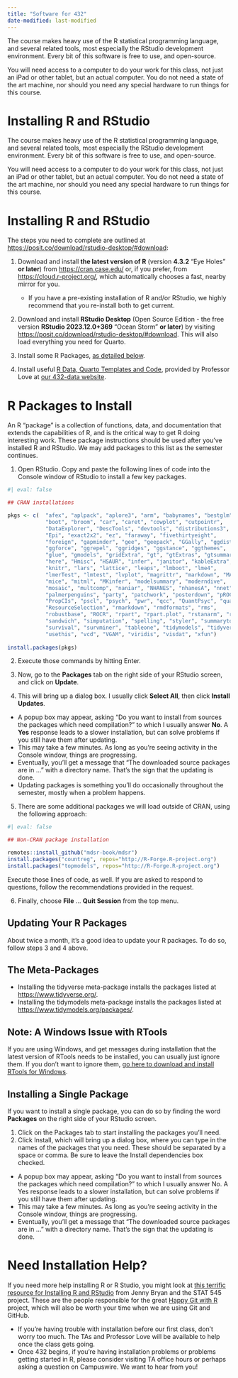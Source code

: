 ```yaml
---
title: "Software for 432"
date-modified: last-modified
---
```


The course makes heavy use of the R statistical programming language, and several related tools, most especially the RStudio development environment. Every bit of this software is free to use, and open-source.

You will need access to a computer to do your work for this class, not just an iPad or other tablet, but an actual computer. You do not need a state of the art machine, nor should you need any special hardware to run things for this course. 

# Installing R and RStudio

The course makes heavy use of the R statistical programming language, and several related tools, most especially the RStudio development environment. Every bit of this software is free to use, and open-source.

You will need access to a computer to do your work for this class, not just an iPad or other tablet, but an actual computer. You do not need a state of the art machine, nor should you need any special hardware to run things for this course. 

# Installing R and RStudio

The steps you need to complete are outlined at <https://posit.co/download/rstudio-desktop/#download>:

1. Download and install **the latest version of R** (version **4.3.2** "Eye Holes" **or later**) from <https://cran.case.edu/> or, if you prefer, from <https://cloud.r-project.org/>, which automatically chooses a fast, nearby mirror for you.
    - If you have a pre-existing installation of R and/or RStudio, we highly recommend that you re-install both to get current.

2. Download and install **RStudio Desktop** (Open Source Edition - the free version **RStudio 2023.12.0+369** "Ocean Storm" **or later**) by visiting <https://posit.co/download/rstudio-desktop/#download>. This will also load everything you need for Quarto.

3. Install some R Packages, [as detailed below](#r-packages-to-install).

4. Install useful [R Data, Quarto Templates and Code](https://github.com/THOMASELOVE/432-data), provided by Professor Love at [our 432-data website](https://github.com/THOMASELOVE/432-data).

# R Packages to Install

An R "package" is a collection of functions, data, and documentation that extends the capabilities of R, and is the critical way to get R doing interesting work. These package instructions should be used after you’ve installed R and RStudio. We may add packages to this list as the semester continues.

1. Open RStudio. Copy and paste the following lines of code into the Console window of RStudio to install a few key packages.

```r
#| eval: false

## CRAN installations

pkgs <- c(  "afex", "aplpack", "aplore3", "arm", "babynames", "bestglm", 
            "boot", "broom", "car", "caret", "cowplot", "cutpointr", 
            "DataExplorer", "DescTools", "devtools", "distributions3", 
            "Epi", "exact2x2", "ez", "faraway", "fivethirtyeight", 
            "foreign", "gapminder", "gee", "geepack", "GGally", "ggdist",
            "ggforce", "ggrepel", "ggridges", "ggstance", "ggthemes", 
            "glue", "gmodels", "gridExtra", "gt", "gtExtras", "gtsummary", 
            "here", "Hmisc", "HSAUR", "infer", "janitor", "kableExtra", 
            "knitr", "lars", "lattice", "leaps", "lmboot", "lme4", 
            "lmerTest", "lmtest", "lvplot", "magrittr", "markdown", "MASS", 
            "mice", "mitml", "MKinfer", "modelsummary", "moderndive", 
            "mosaic", "multcomp", "naniar", "NHANES", "nhanesA", "nnet",
            "palmerpenguins", "party", "patchwork", "posterdown", "pROC", 
            "PropCIs", "pscl", "psych", "pwr", "qcc", "QuantPsyc", "quantreg",
            "ResourceSelection", "rmarkdown", "rmdformats", "rms", 
            "robustbase", "ROCR", "rpart", "rpart.plot", "rstanarm", "rstatix",
            "sandwich", "simputation", "spelling", "styler", "summarytools", 
            "survival", "survminer", "tableone", "tidymodels", "tidyverse", 
            "usethis", "vcd", "VGAM", "viridis", "visdat", "xfun")
                
install.packages(pkgs)

```

2. Execute those commands by hitting Enter.

3. Now, go to the **Packages** tab on the right side of your RStudio screen, and click on **Update**.

4. This will bring up a dialog box. I usually click **Select All**, then click **Install Updates**. 

- A popup box may appear, asking "Do you want to install from sources the packages which need compilation?" to which I usually answer **No**. A **Yes** response leads to a slower installation, but can solve problems if you still have them after updating.
- This may take a few minutes. As long as you're seeing activity in the Console window, things are progressing.
- Eventually, you'll get a message that "The downloaded source packages are in ..." with a directory name. That's the sign that the updating is done.
- Updating packages is something you'll do occasionally throughout the semester, mostly when a problem happens.

5. There are some additional packages we will load outside of CRAN, using the following approach:

```r
#| eval: false

## Non-CRAN package installation

remotes::install_github("mdsr-book/mdsr")
install.packages("countreg", repos="http://R-Forge.R-project.org")
install.packages("topmodels", repos="http://R-Forge.R-project.org")
```

Execute those lines of code, as well. If you are asked to respond to questions, follow the recommendations provided in the request.

6. Finally, choose **File** ... **Quit Session** from the top menu.

## Updating Your R Packages

About twice a month, it's a good idea to update your R packages. To do so, follow steps 3 and 4 above.

## The Meta-Packages

- Installing the tidyverse meta-package installs the packages listed at <https://www.tidyverse.org/>.
- Installing the tidymodels meta-package installs the packages listed at <https://www.tidymodels.org/packages/>.

## Note: A Windows Issue with RTools

If you are using Windows, and get messages during installation that the latest version of RTools needs to be installed, you can usually just ignore them. If you don’t want to ignore them, [go here to download and install RTools for Windows](https://cran.r-project.org/bin/windows/Rtools/).

## Installing a Single Package

If you want to install a single package, you can do so by finding the word **Packages** on the right side of your RStudio screen.

1. Click on the Packages tab to start installing the packages you’ll need.
2. Click Install, which will bring up a dialog box, where you can type in the names of the packages that you need. These should be separated by a space or comma. Be sure to leave the Install dependencies box checked.

  - A popup box may appear, asking “Do you want to install from sources the packages which need compilation?” to which I usually answer No. A Yes response leads to a slower installation, but can solve problems if you still have them after updating.
  - This may take a few minutes. As long as you’re seeing activity in the Console window, things are progressing.
  - Eventually, you’ll get a message that “The downloaded source packages are in …” with a directory name. That’s the sign that the updating is done.
  
# Need Installation Help?

If you need more help installing R or R Studio, you might look at [this terrific resource for Installing R and RStudio](https://stat545.com/install.html) from Jenny Bryan and the STAT 545 project. These are the people responsible for the great [Happy Git with R](http://happygitwithr.com/) project, which will also be worth your time when we are using Git and GitHub.

- If you're having trouble with installation before our first class, don't worry too much. The TAs and Professor Love will be available to help once the class gets going.
- Once 432 begins, if you're having installation problems or problems getting started in R, please consider visiting TA office hours or perhaps asking a question on Campuswire. We want to hear from you!

